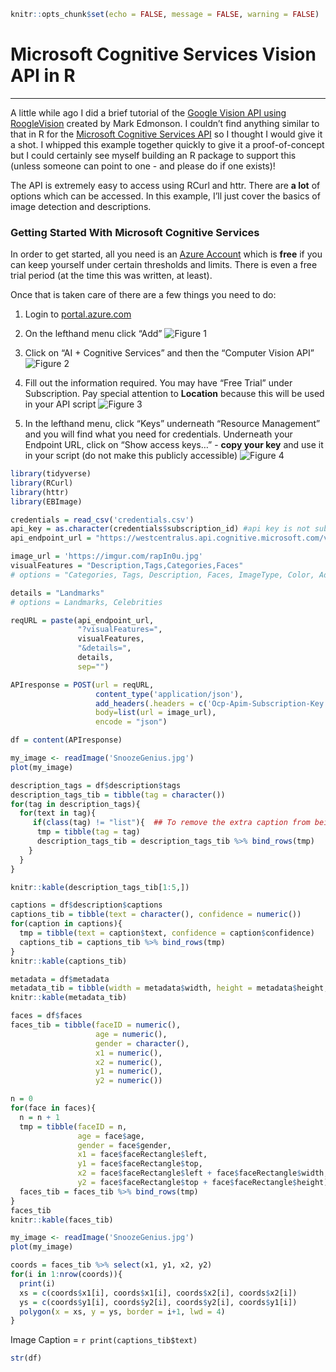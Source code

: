 ```r
knitr::opts_chunk$set(echo = FALSE, message = FALSE, warning = FALSE)
```

# Microsoft Cognitive Services Vision API in R  

----

A little while ago I did a brief tutorial of the [Google Vision API using RoogleVision](https://www.stoltzmaniac.com/google-vision-api-in-r-rooglevision/) created by Mark Edmonson. I couldn't find anything similar to that in R for the [Microsoft Cognitive Services API](https://docs.microsoft.com/en-us/azure/cognitive-services/computer-vision/quickstarts/python#AnalyzeImage) so I thought I would give it a shot. I whipped this example together quickly to give it a proof-of-concept but I could certainly see myself building an R package to support this (unless someone can point to one - and please do if one exists)!  


The API is extremely easy to access using RCurl and httr. There are **a lot** of options which can be accessed. In this example, I'll just cover the basics of image detection and descriptions.  


### Getting Started With Microsoft Cognitive Services

In order to get started, all you need is an [Azure Account](https://azure.microsoft.com/en-us/free/) which is **free** if you can keep yourself under certain thresholds and limits. There is even a free trial period (at the time this was written, at least).  

Once that is taken care of there are a few things you need to do:  

  1. Login to [portal.azure.com](https://portal.azure.com)
  2. On the lefthand menu click "Add"
  ![Figure 1](https://i.imgur.com/OPihH39.png)  
  
  
  3. Click on "AI + Cognitive Services" and then the "Computer Vision API"
  ![Figure 2](https://i.imgur.com/GMy2LFZ.png)  
  
  
  4. Fill out the information required. You may have "Free Trial" under Subscription. Pay special attention to **Location** because this will be used in your API script 
  ![Figure 3](https://i.imgur.com/t7vg4vH.png)  
  
  
  5. In the lefthand menu, click "Keys" underneath "Resource Management" and you will find what you need for credentials. Underneath your Endpoint URL, click on "Show access keys..." - **copy your key** and use it in your script (do not make this publicly accessible)
  ![Figure 4](https://i.imgur.com/CKkC2nx.png)



```r
library(tidyverse)
library(RCurl)
library(httr)
library(EBImage)

credentials = read_csv('credentials.csv')
api_key = as.character(credentials$subscription_id) #api key is not subscription id
api_endpoint_url = "https://westcentralus.api.cognitive.microsoft.com/vision/v1.0/analyze"
```

```r
image_url = 'https://imgur.com/rapIn0u.jpg'
visualFeatures = "Description,Tags,Categories,Faces"
# options = "Categories, Tags, Description, Faces, ImageType, Color, Adult"

details = "Landmarks"
# options = Landmarks, Celebrities

reqURL = paste(api_endpoint_url,
               "?visualFeatures=",
               visualFeatures,
               "&details=",
               details,
               sep="")

APIresponse = POST(url = reqURL,
                   content_type('application/json'),
                   add_headers(.headers = c('Ocp-Apim-Subscription-Key' = api_key)),
                   body=list(url = image_url),
                   encode = "json") 

df = content(APIresponse)
```

```r
my_image <- readImage('SnoozeGenius.jpg')
plot(my_image)
```


```r
description_tags = df$description$tags
description_tags_tib = tibble(tag = character())
for(tag in description_tags){
  for(text in tag){
     if(class(tag) != "list"){  ## To remove the extra caption from being included
      tmp = tibble(tag = tag)
      description_tags_tib = description_tags_tib %>% bind_rows(tmp)
    } 
  }
}

knitr::kable(description_tags_tib[1:5,])
```

```r
captions = df$description$captions
captions_tib = tibble(text = character(), confidence = numeric())
for(caption in captions){
  tmp = tibble(text = caption$text, confidence = caption$confidence)
  captions_tib = captions_tib %>% bind_rows(tmp)
}
knitr::kable(captions_tib)
```

```r
metadata = df$metadata
metadata_tib = tibble(width = metadata$width, height = metadata$height, format = metadata$format)
knitr::kable(metadata_tib)
```

```r
faces = df$faces
faces_tib = tibble(faceID = numeric(),
                   age = numeric(), 
                   gender = character(),
                   x1 = numeric(),
                   x2 = numeric(),
                   y1 = numeric(),
                   y2 = numeric())

n = 0
for(face in faces){
  n = n + 1
  tmp = tibble(faceID = n,
               age = face$age, 
               gender = face$gender,
               x1 = face$faceRectangle$left,
               y1 = face$faceRectangle$top,
               x2 = face$faceRectangle$left + face$faceRectangle$width,
               y2 = face$faceRectangle$top + face$faceRectangle$height)
  faces_tib = faces_tib %>% bind_rows(tmp)
}
faces_tib
knitr::kable(faces_tib)
```

```r
my_image <- readImage('SnoozeGenius.jpg')
plot(my_image)

coords = faces_tib %>% select(x1, y1, x2, y2)
for(i in 1:nrow(coords)){
  print(i)
  xs = c(coords$x1[i], coords$x1[i], coords$x2[i], coords$x2[i])
  ys = c(coords$y1[i], coords$y2[i], coords$y2[i], coords$y1[i])
  polygon(x = xs, y = ys, border = i+1, lwd = 4)
}
```

Image Caption = `r print(captions_tib$text)`


```r
str(df)
```

